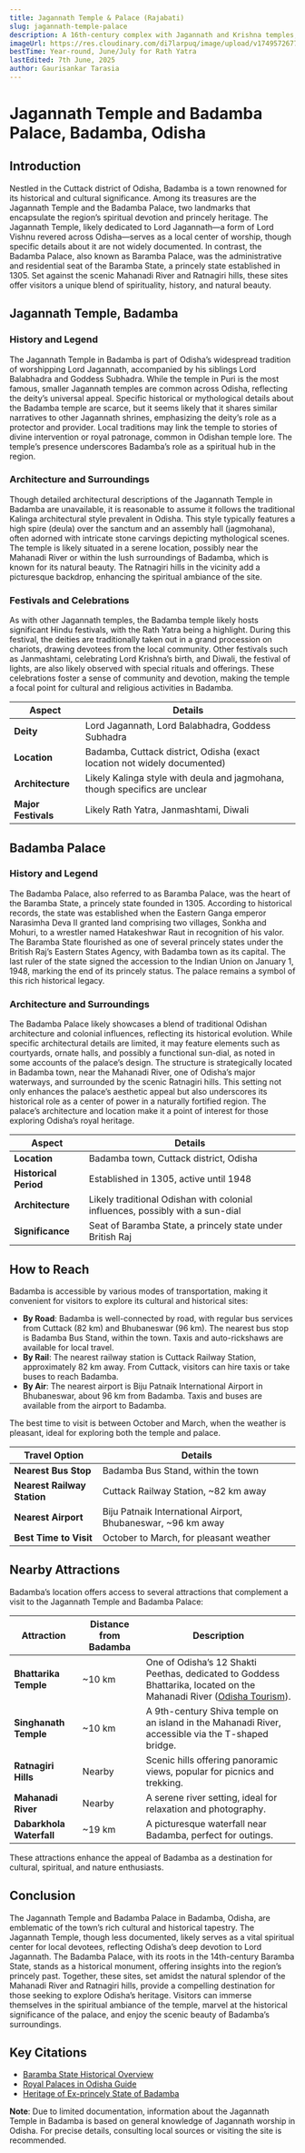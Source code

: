 ```yaml
---
title: Jagannath Temple & Palace (Rajabati)
slug: jagannath-temple-palace
description: A 16th-century complex with Jagannath and Krishna temples, built by Badamba kings. Known for intricate carvings and spiritual ambiance, especially during Rath Yatra.
imageUrl: https://res.cloudinary.com/di7larpuq/image/upload/v1749572677/Thumb20190501_111327_ele9kz.jpg
bestTime: Year-round, June/July for Rath Yatra
lastEdited: 7th June, 2025
author: Gaurisankar Tarasia
---
```



# Jagannath Temple and Badamba Palace, Badamba, Odisha

## Introduction

Nestled in the Cuttack district of Odisha, Badamba is a town renowned for its historical and cultural significance. Among its treasures are the Jagannath Temple and the Badamba Palace, two landmarks that encapsulate the region’s spiritual devotion and princely heritage. The Jagannath Temple, likely dedicated to Lord Jagannath—a form of Lord Vishnu revered across Odisha—serves as a local center of worship, though specific details about it are not widely documented. In contrast, the Badamba Palace, also known as Baramba Palace, was the administrative and residential seat of the Baramba State, a princely state established in 1305. Set against the scenic Mahanadi River and Ratnagiri hills, these sites offer visitors a unique blend of spirituality, history, and natural beauty.

## Jagannath Temple, Badamba

### History and Legend

The Jagannath Temple in Badamba is part of Odisha’s widespread tradition of worshipping Lord Jagannath, accompanied by his siblings Lord Balabhadra and Goddess Subhadra. While the temple in Puri is the most famous, smaller Jagannath temples are common across Odisha, reflecting the deity’s universal appeal. Specific historical or mythological details about the Badamba temple are scarce, but it seems likely that it shares similar narratives to other Jagannath shrines, emphasizing the deity’s role as a protector and provider. Local traditions may link the temple to stories of divine intervention or royal patronage, common in Odishan temple lore. The temple’s presence underscores Badamba’s role as a spiritual hub in the region.

### Architecture and Surroundings

Though detailed architectural descriptions of the Jagannath Temple in Badamba are unavailable, it is reasonable to assume it follows the traditional Kalinga architectural style prevalent in Odisha. This style typically features a high spire (deula) over the sanctum and an assembly hall (jagmohana), often adorned with intricate stone carvings depicting mythological scenes. The temple is likely situated in a serene location, possibly near the Mahanadi River or within the lush surroundings of Badamba, which is known for its natural beauty. The Ratnagiri hills in the vicinity add a picturesque backdrop, enhancing the spiritual ambiance of the site.

### Festivals and Celebrations

As with other Jagannath temples, the Badamba temple likely hosts significant Hindu festivals, with the Rath Yatra being a highlight. During this festival, the deities are traditionally taken out in a grand procession on chariots, drawing devotees from the local community. Other festivals such as Janmashtami, celebrating Lord Krishna’s birth, and Diwali, the festival of lights, are also likely observed with special rituals and offerings. These celebrations foster a sense of community and devotion, making the temple a focal point for cultural and religious activities in Badamba.

| **Aspect**               | **Details**                                                                 |
|--------------------------|-----------------------------------------------------------------------------|
| **Deity**                | Lord Jagannath, Lord Balabhadra, Goddess Subhadra                           |
| **Location**             | Badamba, Cuttack district, Odisha (exact location not widely documented)    |
| **Architecture**         | Likely Kalinga style with deula and jagmohana, though specifics are unclear  |
| **Major Festivals**      | Likely Rath Yatra, Janmashtami, Diwali                                     |

## Badamba Palace

### History and Legend

The Badamba Palace, also referred to as Baramba Palace, was the heart of the Baramba State, a princely state founded in 1305. According to historical records, the state was established when the Eastern Ganga emperor Narasimha Deva II granted land comprising two villages, Sonkha and Mohuri, to a wrestler named Hatakeshwar Raut in recognition of his valor. The Baramba State flourished as one of several princely states under the British Raj’s Eastern States Agency, with Badamba town as its capital. The last ruler of the state signed the accession to the Indian Union on January 1, 1948, marking the end of its princely status. The palace remains a symbol of this rich historical legacy.

### Architecture and Surroundings

The Badamba Palace likely showcases a blend of traditional Odishan architecture and colonial influences, reflecting its historical evolution. While specific architectural details are limited, it may feature elements such as courtyards, ornate halls, and possibly a functional sun-dial, as noted in some accounts of the palace’s design. The structure is strategically located in Badamba town, near the Mahanadi River, one of Odisha’s major waterways, and surrounded by the scenic Ratnagiri hills. This setting not only enhances the palace’s aesthetic appeal but also underscores its historical role as a center of power in a naturally fortified region. The palace’s architecture and location make it a point of interest for those exploring Odisha’s royal heritage.

| **Aspect**               | **Details**                                                                 |
|--------------------------|-----------------------------------------------------------------------------|
| **Location**             | Badamba town, Cuttack district, Odisha                                      |
| **Historical Period**    | Established in 1305, active until 1948                                     |
| **Architecture**         | Likely traditional Odishan with colonial influences, possibly with a sun-dial|
| **Significance**         | Seat of Baramba State, a princely state under British Raj                   |

## How to Reach

Badamba is accessible by various modes of transportation, making it convenient for visitors to explore its cultural and historical sites:

- **By Road**: Badamba is well-connected by road, with regular bus services from Cuttack (82 km) and Bhubaneswar (96 km). The nearest bus stop is Badamba Bus Stand, within the town. Taxis and auto-rickshaws are available for local travel.
- **By Rail**: The nearest railway station is Cuttack Railway Station, approximately 82 km away. From Cuttack, visitors can hire taxis or take buses to reach Badamba.
- **By Air**: The nearest airport is Biju Patnaik International Airport in Bhubaneswar, about 96 km from Badamba. Taxis and buses are available from the airport to Badamba.

The best time to visit is between October and March, when the weather is pleasant, ideal for exploring both the temple and palace.

| **Travel Option**        | **Details**                                                                 |
|--------------------------|-----------------------------------------------------------------------------|
| **Nearest Bus Stop**     | Badamba Bus Stand, within the town                                          |
| **Nearest Railway Station** | Cuttack Railway Station, ~82 km away                                      |
| **Nearest Airport**      | Biju Patnaik International Airport, Bhubaneswar, ~96 km away               |
| **Best Time to Visit**   | October to March, for pleasant weather                                      |

## Nearby Attractions

Badamba’s location offers access to several attractions that complement a visit to the Jagannath Temple and Badamba Palace:

| **Attraction**           | **Distance from Badamba** | **Description**                                           |
|--------------------------|---------------------------|-----------------------------------------------------------|
| **Bhattarika Temple**    | ~10 km                    | One of Odisha’s 12 Shakti Peethas, dedicated to Goddess Bhattarika, located on the Mahanadi River ([Odisha Tourism](https://odishatourism.gov.in/content/tourism/en/blog-details/heritage-of-ex-princely-state-of-badamba.html)). |
| **Singhanath Temple**    | ~10 km                    | A 9th-century Shiva temple on an island in the Mahanadi River, accessible via the T-shaped bridge. |
| **Ratnagiri Hills**      | Nearby                    | Scenic hills offering panoramic views, popular for picnics and trekking. |
| **Mahanadi River**       | Nearby                    | A serene river setting, ideal for relaxation and photography. |
| **Dabarkhola Waterfall** | ~19 km                    | A picturesque waterfall near Badamba, perfect for outings. |

These attractions enhance the appeal of Badamba as a destination for cultural, spiritual, and nature enthusiasts.

## Conclusion

The Jagannath Temple and Badamba Palace in Badamba, Odisha, are emblematic of the town’s rich cultural and historical tapestry. The Jagannath Temple, though less documented, likely serves as a vital spiritual center for local devotees, reflecting Odisha’s deep devotion to Lord Jagannath. The Badamba Palace, with its roots in the 14th-century Baramba State, stands as a historical monument, offering insights into the region’s princely past. Together, these sites, set amidst the natural splendor of the Mahanadi River and Ratnagiri hills, provide a compelling destination for those seeking to explore Odisha’s heritage. Visitors can immerse themselves in the spiritual ambiance of the temple, marvel at the historical significance of the palace, and enjoy the scenic beauty of Badamba’s surroundings.

## Key Citations

- [Baramba State Historical Overview](https://en.wikipedia.org/wiki/Baramba_State)
- [Royal Palaces in Odisha Guide](https://tourmyodisha.com/royal-palaces-in-odisha/)
- [Heritage of Ex-princely State of Badamba](https://odishatourism.gov.in/content/tourism/en/blog-details/heritage-of-ex-princely-state-of-badamba.html)

**Note**: Due to limited documentation, information about the Jagannath Temple in Badamba is based on general knowledge of Jagannath worship in Odisha. For precise details, consulting local sources or visiting the site is recommended.